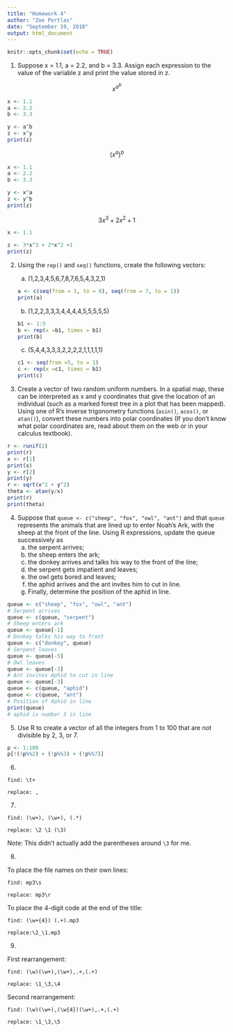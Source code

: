 ```yaml
---
title: "Homework 4"
author: "Zoe Portlas"
date: "September 19, 2018"
output: html_document
---
```


```r
knitr::opts_chunk$set(echo = TRUE)
```

1. Suppose x = 1.1, a = 2.2, and b = 3.3. Assign each expression to the value of the variable z and print the value stored in z.

$$x^{a^{b}}$$
```r
x <- 1.1
a <- 2.2
b <- 3.3

y <- a^b
z <- x^y
print(z)
```

$$(x^{a})^{b}$$
```r
x <- 1.1
a <- 2.2
b <- 3.3

y <- x^a
z <- y^b
print(z)
```

$$3x^{3}+2x^{2}+1$$
```r
x <- 1.1

z <- 3*x^3 + 2*x^2 +1
print(z)
```

2. Using the `rep()` and `seq()` functions, create the following vectors:

    a. (1,2,3,4,5,6,7,8,7,6,5,4,3,2,1)
```r
a <- c(seq(from = 1, to = 8), seq(from = 7, to = 1))
print(a)
```

    b. (1,2,2,3,3,3,4,4,4,4,5,5,5,5,5)
```r
b1 <- 1:5
b <- rep(x =b1, times = b1)
print(b)
```

    c. (5,4,4,3,3,3,2,2,2,2,1,1,1,1,1)
```r
c1 <- seq(from =5, to = 1)
c <- rep(x =c1, times = b1)
print(c)
```

3. Create a vector of two random uniform numbers. In a spatial map, these can be interpreted as x and y coordinates that give the location of an individual (such as a marked forest tree in a plot that has been mapped). Using one of R's inverse trigonometry functions (`asin()`, `acos()`, or `atan()`), convert these numbers into polar coordinates (If you don't know what polar coordinates are, read about them on the web or in your calculus textbook).

```r
r <- runif(2)
print(r)
x <- r[1]
print(x)
y <- r[2]
print(y)
r <- sqrt(x^2 + y^2)
theta <- atan(y/x)
print(r)
print(theta)
```

4. Suppose that `queue <- c("sheep", "fox", "owl", "ant")` and that `queue` represents the animals that are lined up to enter Noah's Ark, with the sheep at the front of the line. Using R expressions, update the queue successively as 
    a. the serpent arrives;
    b. the sheep enters the ark;
    c. the donkey arrives and talks his way to the front of the line;
    d. the serpent gets impatient and leaves;
    e. the owl gets bored and leaves;
    f. the aphid arrives and the ant invites him to cut in line.
    g. Finally, determine the position of the aphid in line.

```r
queue <- c("sheep", "fox", "owl", "ant")
# Serpent arrives
queue <- c(queue, "serpent")
# Sheep enters ark
queue <- queue[-1]
# Donkey talks his way to front
queue <- c("donkey", queue)
# Serpent leaves
queue <- queue[-5]
# Owl leaves
queue <- queue[-3]
# Ant invites Aphid to cut in line
queue <- queue[-3]
queue <- c(queue, "aphid")
queue <- c(queue, "ant")
# Position of Aphid in line
print(queue)
# aphid is number 3 in line
```

5. Use R to create a vector of all the integers from 1 to 100 that are not divisible by 2, 3, or 7.

```r
p <- 1:100
p[!(!p%%2) + (!p%%3) + (!p%%7)]
```

6. 

`find: \t+`

`replace: ,`

7.

`find: (\w+), (\w+), (.*)`

`replace: \2 \1 (\3)`

Note: This didn't actually add the parentheses around `\3` for me.

8. 

To place the file names on their own lines:

`find: mp3\s`

`replace: mp3\r`

To place the 4-digit code at the end of the title:

`find: (\w+{4}) (.+).mp3`

`replace:\2_\1.mp3`

9.

First rearrangement:

`find: (\w)(\w+),(\w+),.+,(.+)`

`replace: \1_\3,\4`

Second rearrangement:

`find: (\w)(\w+),(\w{4})(\w+),.+,(.+)`

`replace: \1_\3,\5`